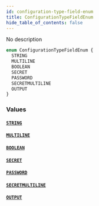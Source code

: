 ```yaml
---
id: configuration-type-field-enum
title: ConfigurationTypeFieldEnum
hide_table_of_contents: false
---
```


No description

```graphql
enum ConfigurationTypeFieldEnum {
  STRING
  MULTILINE
  BOOLEAN
  SECRET
  PASSWORD
  SECRETMULTILINE
  OUTPUT
}
```

### Values

#### [`STRING`](#)

#### [`MULTILINE`](#)

#### [`BOOLEAN`](#)

#### [`SECRET`](#)

#### [`PASSWORD`](#)

#### [`SECRETMULTILINE`](#)

#### [`OUTPUT`](#)
